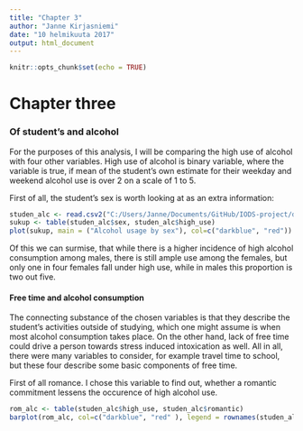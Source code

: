 ```yaml
---
title: "Chapter 3"
author: "Janne Kirjasniemi"
date: "10 helmikuuta 2017"
output: html_document
---
```


```r
knitr::opts_chunk$set(echo = TRUE)
```

# Chapter three

### Of student's and alcohol

For the purposes of this analysis, I will be comparing the high use of alcohol with four other variables. High use of alcohol is binary variable, where the variable is true, if mean of the student's own estimate for their weekday and weekend alcohol use is over 2 on a scale of 1 to 5.

First of all, the student's sex is worth looking at as an extra information:

```r
studen_alc <- read.csv2("C:/Users/Janne/Documents/GitHub/IODS-project/data/student_alc.csv")
sukup <- table(studen_alc$sex, studen_alc$high_use)
plot(sukup, main = ("Alcohol usage by sex"), col=c("darkblue", "red"))
```

Of this we can surmise, that while there is a higher incidence of high alcohol consumption among males, there is still ample use among the females, but only one in four females fall under high use, while in males this proportion is two out five.

#### Free time and alcohol consumption

The connecting substance of the chosen variables is that they describe the student's activities outside of studying, which one might assume is when most alcohol consumption takes place. On the other hand, lack of free time could drive a person towards stress induced intoxication as well. All in all, there were many variables to consider, for example travel time to school, but these four describe some basic components of free time.

First of all romance. I chose this variable to find out, whether a romantic commitment lessens the occurence of high alcohol use.
```r
rom_alc <- table(studen_alc$high_use, studen_alc$romantic)
barplot(rom_alc, col=c("darkblue", "red" ), legend = rownames(studen_alc$romantic), main=("Romantic ties and alcohol"))

```